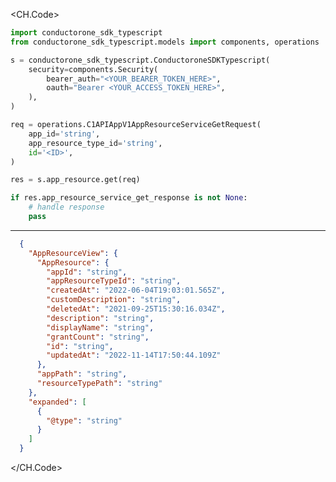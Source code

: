 
<CH.Code>
```python Get.py
import conductorone_sdk_typescript
from conductorone_sdk_typescript.models import components, operations

s = conductorone_sdk_typescript.ConductoroneSDKTypescript(
    security=components.Security(
        bearer_auth="<YOUR_BEARER_TOKEN_HERE>",
        oauth="Bearer <YOUR_ACCESS_TOKEN_HERE>",
    ),
)

req = operations.C1APIAppV1AppResourceServiceGetRequest(
    app_id='string',
    app_resource_type_id='string',
    id='<ID>',
)

res = s.app_resource.get(req)

if res.app_resource_service_get_response is not None:
    # handle response
    pass
```
---

```json Example Response
  {
    "AppResourceView": {
      "AppResource": {
        "appId": "string",
        "appResourceTypeId": "string",
        "createdAt": "2022-06-04T19:03:01.565Z",
        "customDescription": "string",
        "deletedAt": "2021-09-25T15:30:16.034Z",
        "description": "string",
        "displayName": "string",
        "grantCount": "string",
        "id": "string",
        "updatedAt": "2022-11-14T17:50:44.109Z"
      },
      "appPath": "string",
      "resourceTypePath": "string"
    },
    "expanded": [
      {
        "@type": "string"
      }
    ]
  }
```
</CH.Code>
